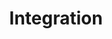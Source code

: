 ---
title: "Integration"
description: "Learn how to integrate the services or apps you use into the InterrZap ecosystem for your team."
---